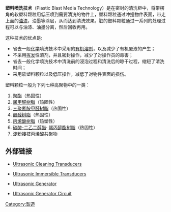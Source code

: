 '''塑料喷洗技术'''（Plastic Blast Media Technology）是在密封的清洗柜中，将带楞角的软塑料颗粒用低压喷到需要清洗的物件上，塑料颗粒通过冲撞物件表面，带走上面的[[油漆|油漆]]，油墨等涂层，从而达到清洗效果。脏的塑料颗粒通过一系列的处理过程可以与油漆、油墨分离，然后回收再用。

这种技术的优点是: 
*省去一般[[化学|化学]]喷洗技术中采用的[[有机|有机]][[溶剂|溶剂]]，以及减少了有机废液的产生；
*不采用[[挥发|挥发]]性溶剂，并且密封操作，减少了对操作员的毒害；
*省去一般化学喷洗技术中清洗前的浸泡过程和清洗后的晾干过程，缩短了清洗时间；
*采用软塑料颗粒以及低压操作，减低了对物件表面的损伤。

塑料颗粒一般为下列七种高聚物中的一类：
#[[聚酯|聚酯]]（热固性）
#[[尿甲醛树脂|尿甲醛树脂]]（热固性）
#[[三聚氰胺甲醛树脂|三聚氰胺甲醛树脂]]（热固性）
#[[酚醛树脂|酚醛树脂]]（热固性）
#[[丙烯酸树脂|丙烯酸树脂]]（热塑性）
#[[碳酸-二乙二醇酯|碳酸-二乙二醇酯]]· [[烯丙醇酯树脂|烯丙醇酯树脂]]（热固性）
#[[淀粉接枝丙烯酸|淀粉接枝丙烯酸]]共聚物

==外部链接==
*{{En icon}} [http://www.ultrasonicleaning.com/product/ultrasonic-cleaning-transducer/   Ultrasonic Cleaning Transducers ] {{Wayback|url=http://www.ultrasonicleaning.com/product/ultrasonic-cleaning-transducer/ |date=20160305071553 }}
*{{En icon}} [http://www.ultrasonicleaning.com/product/submersible-ultrasonic-cleaner/  Ultrasonic Immersible Transducers] {{Wayback|url=http://www.ultrasonicleaning.com/product/submersible-ultrasonic-cleaner/ |date=20160305090525 }}
*{{En icon}} [http://www.ultrasonicleaning.com/product/ultrasonic-digital-generator/  Ultrasonic Generator] {{Wayback|url=http://www.ultrasonicleaning.com/product/ultrasonic-digital-generator/ |date=20150419114342 }}
*{{En icon}} [http://www.ultrasonicleaning.com/product/ultrasonic-generator-circuits/ Ultrasonic Generator Circuit] {{Wayback|url=http://www.ultrasonicleaning.com/product/ultrasonic-generator-circuits/ |date=20160305113244 }}

[[Category:製造|Category:製造]]
